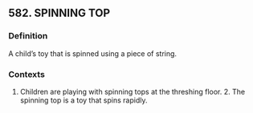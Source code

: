 ## 582. SPINNING TOP
### Definition
A child’s toy that is spinned using a piece of string.

### Contexts
1. Children are playing with spinning tops at the threshing floor. 2. The spinning top is a toy that spins rapidly.

